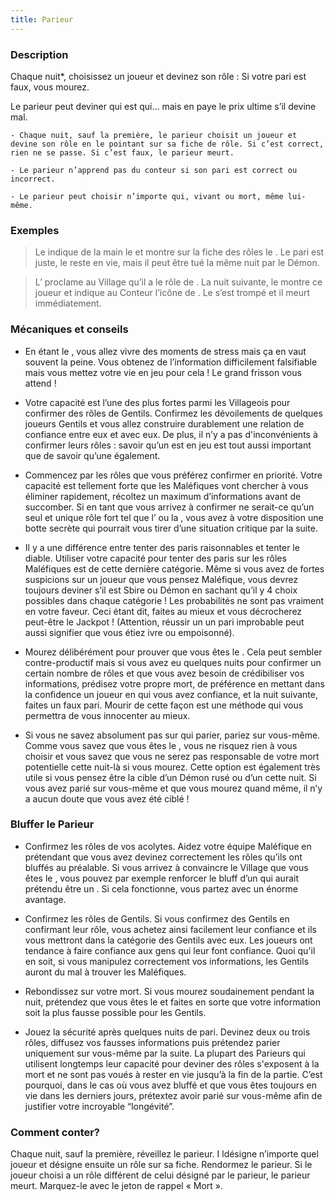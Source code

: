 ```yaml
---
title: Parieur
---
```



<Role PARIEUR header />

### Description

Chaque nuit*, choisissez un joueur et devinez son rôle : Si votre pari est faux, vous mourez.

Le parieur peut deviner qui est qui… mais en paye le prix ultime s’il devine mal.

    - Chaque nuit, sauf la première, le parieur choisit un joueur et devine son rôle en le pointant sur sa fiche de rôle. Si c’est correct, rien ne se passe. Si c’est faux, le parieur meurt.
    
    - Le parieur n’apprend pas du conteur si son pari est correct ou incorrect.

    - Le parieur peut choisir n’importe qui, vivant ou mort, même lui-même.

### Exemples

> Le <Role PARIEUR /> indique de la main le <Role MARIN /> et montre sur la fiche des rôles le <Role MARIN />. Le pari est juste, le <Role PARIEUR /> reste en vie, mais il peut être tué la même nuit par le Démon.

> L’<Role EXORCISTE /> proclame au Village qu’il a le rôle de <Role MAMIE />. La nuit suivante, le <Role PARIEUR /> montre ce joueur et indique au Conteur l’icône de <Role MAMIE />. Le <Role PARIEUR /> s’est trompé et il meurt immédiatement.

### Mécaniques et conseils

- En étant le <Role PARIEUR />, vous allez vivre des moments de stress mais ça en vaut souvent la peine. Vous obtenez de l’information difficilement falsifiable mais vous mettez votre vie en jeu pour cela ! Le grand frisson vous attend !

- Votre capacité est l’une des plus fortes parmi les Villageois pour confirmer des rôles de Gentils. Confirmez les dévoilements de quelques joueurs Gentils et vous allez construire durablement une relation de confiance entre eux et avec eux. De plus, il n’y a pas d'inconvénients à confirmer leurs rôles : savoir qu’un <Role PACIFISTE /> est en jeu est tout aussi important que de savoir qu’une <Role FEMME_DE_CHAMBRE /> également.

- Commencez par les rôles que vous préférez confirmer en priorité. Votre capacité est tellement forte que les Maléfiques vont chercher à vous éliminer rapidement, récoltez un maximum d’informations avant de succomber. Si en tant que <Role PARIEUR /> vous arrivez à confirmer ne serait-ce qu’un seul et unique rôle fort tel que l’<Role EXORCISTE /> ou la <Role COURTISANE />, vous avez à votre disposition une botte secrète qui pourrait vous tirer d’une situation critique par la suite.

- Il y a une différence entre tenter des paris raisonnables et tenter le diable. Utiliser votre capacité pour tenter des paris sur les rôles Maléfiques est de cette dernière catégorie. Même si vous avez de fortes suspicions sur un joueur que vous pensez Maléfique, vous devrez toujours deviner s’il est Sbire ou Démon en sachant qu’il y 4 choix possibles dans chaque catégorie ! Les probabilités ne sont pas vraiment en votre faveur. Ceci étant dit, faites au mieux et vous décrocherez peut-être le Jackpot ! (Attention, réussir un un pari improbable peut aussi signifier que vous étiez ivre ou empoisonné).

- Mourez délibérément pour prouver que vous êtes le <Role PARIEUR />. Cela peut sembler contre-productif mais si vous avez eu quelques nuits pour confirmer un certain nombre de rôles et que vous avez besoin de crédibiliser vos informations, prédisez votre propre mort, de préférence en mettant dans la confidence un joueur en qui vous avez confiance, et la nuit suivante, faites un faux pari. Mourir de cette façon est une méthode qui vous permettra de vous innocenter au mieux.

- Si vous ne savez absolument pas sur qui parier, pariez sur vous-même. Comme vous savez que vous êtes le <Role PARIEUR />, vous ne risquez rien à vous choisir et vous savez que vous ne serez pas responsable de votre mort potentielle cette nuit-là si vous mourez. Cette option est également très utile si vous pensez être la cible d’un Démon rusé ou d’un <Role ASSASSIN /> cette nuit. Si vous avez parié sur vous-même et que vous mourez quand même, il n’y a aucun doute que vous avez été ciblé !

### Bluffer le Parieur

- Confirmez les rôles de vos acolytes. Aidez votre équipe Maléfique en prétendant que vous avez devinez correctement les rôles qu’ils ont bluffés au préalable. Si vous arrivez à convaincre le Village que vous êtes le <Role PARIEUR />, vous pouvez par exemple renforcer le bluff d’un <Role PO /> qui aurait prétendu être un <Role HERBORISTE />. Si cela fonctionne, vous partez avec un énorme avantage.

- Confirmez les rôles de Gentils. Si vous confirmez des Gentils en confirmant leur rôle, vous achetez ainsi facilement leur confiance et ils vous mettront dans la catégorie des Gentils avec eux. Les joueurs ont tendance à faire confiance aux gens qui leur font confiance. Quoi qu'il en soit, si vous manipulez correctement vos informations, les Gentils auront du mal à trouver les Maléfiques.

- Rebondissez sur votre mort. Si vous mourez soudainement pendant la nuit, prétendez que vous êtes le <Role PARIEUR /> et faites en sorte que votre information soit la plus fausse possible pour les Gentils.

- Jouez la sécurité après quelques nuits de pari. Devinez deux ou trois rôles, diffusez vos fausses informations puis prétendez parier uniquement sur vous-même par la suite. La plupart des Parieurs qui utilisent longtemps leur capacité pour deviner des rôles s'exposent à la mort et ne sont pas voués à rester en vie jusqu’à la fin de la partie. C’est pourquoi, dans le cas où vous avez bluffé <Role PARIEUR /> et que vous êtes toujours en vie dans les derniers jours, prétextez avoir parié sur vous-même afin de justifier votre incroyable “longévité”.

### Comment conter?

Chaque nuit, sauf la première, réveillez le parieur. I ldésigne n’importe quel joueur et désigne ensuite un rôle sur sa fiche. Rendormez le parieur. Si le joueur choisi a un rôle différent de celui désigné par le parieur, le parieur meurt. Marquez-le avec le jeton de rappel « Mort ».